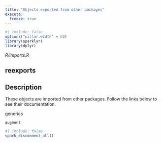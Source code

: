 ```yaml
---
title: "Objects exported from other packages"
execute:
  freeze: true
---
```


```r
#| include: false
options("pillar.width" = 60)
library(sparklyr) 
library(dplyr)
```

*R/imports.R*

## reexports

## Description

These objects are imported from other packages. Follow the links below to see their documentation. 

  

generics

`augment`











```r
#| include: false
spark_disconnect_all()
```
